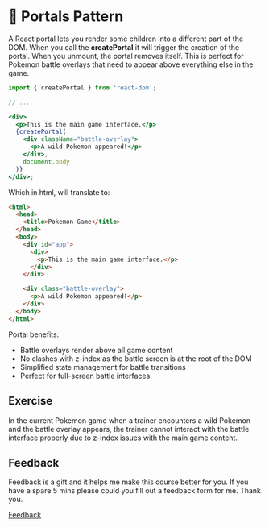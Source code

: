 
<Meta title="Lessons/🥈 Silver/🌌 Portals Pattern/01-Lesson" />

# 🌌 Portals Pattern

A React portal lets you render some children into a different part of the DOM. When you call the **createPortal** it will trigger the creation of the portal. When you unmount, the portal removes itself. This is perfect for Pokemon battle overlays that need to appear above everything else in the game.

```jsx
import { createPortal } from 'react-dom';

// ...

<div>
  <p>This is the main game interface.</p>
  {createPortal(
    <div className="battle-overlay">
      <p>A wild Pokemon appeared!</p>
    </div>,
    document.body
  )}
</div>;
```

Which in html, will translate to:

```html
<html>
  <head>
    <title>Pokemon Game</title>
  </head>
  <body>
    <div id="app">
      <div>
        <p>This is the main game interface.</p>
      </div>
    </div>

    <div class="battle-overlay">
      <p>A wild Pokemon appeared!</p>
    </div>
  </body>
</html>
```

Portal benefits:

- Battle overlays render above all game content
- No clashes with z-index as the battle screen is at the root of the DOM
- Simplified state management for battle transitions
- Perfect for full-screen battle interfaces

## Exercise

In the current Pokemon game when a trainer encounters a wild Pokemon and the battle overlay appears, the trainer cannot interact with the battle interface properly due to z-index issues with the main game content.

## Feedback

Feedback is a gift and it helps me make this course better for you. If you have a spare 5 mins please could you fill out a feedback form for me. Thank you.

[Feedback](https://github.com/code-mattclaffey/react-design-patterns/issues/new)